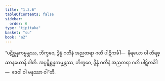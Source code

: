 ```yaml
---
title: "1.3.6"
tableOfContents: false
sidebar:
  order: 6
type: "tipitaka"
basket: "su"
book: "a2"
---
```



<DynamicBreadcrumb />

<Division number="27" book="a2" e="ch" v="15" p="61">

<Paragraph number="61" book="a2">
“ပဋိစ္ဆန္နကမ္မန္တဿ, ဘိက္ခဝေ, ဒွိန္နံ ဂတီနံ အညတရာ ဂတိ ပါဋိကင်္ခါ—  နိရယော ဝါ တိရစ္ဆာနယောနိ ဝါတိ.
</Paragraph>

<Paragraph number="62" book="a2">
အပ္ပဋိစ္ဆန္နကမ္မန္တဿ, ဘိက္ခဝေ, ဒွိန္နံ ဂတီနံ အညတရာ ဂတိ ပါဋိကင်္ခါ—  ဒေဝါ ဝါ မနုဿာ ဝါ”တိ.
</Paragraph>
</Division>